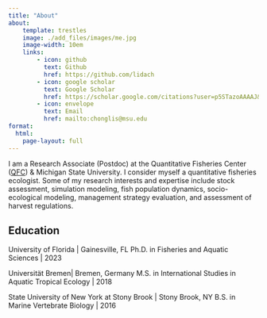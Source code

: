 ```yaml
---
title: "About"
about:
    template: trestles
    image: ./add_files/images/me.jpg
    image-width: 10em
    links:
        - icon: github
          text: Github
          href: https://github.com/lidach
        - icon: google scholar
          text: Google Scholar
          href: https://scholar.google.com/citations?user=p5STazoAAAAJ&hl=en&oi=ao
        - icon: envelope
          text: Email
          href: mailto:chonglis@msu.edu
format:
  html:
    page-layout: full
---
```


<div>

I am a Research Associate (Postdoc) at the Quantitative Fisheries Center ([QFC](https://www.canr.msu.edu/qfc/)) & Michigan State University. I consider myself a quantitative fisheries ecologist. Some of my research interests and expertise include stock assessment, simulation modeling, fish population dynamics, socio-ecological modeling, management strategy evaluation, and assessment of harvest regulations.

## Education

University of Florida \| Gainesville, FL Ph.D. in Fisheries and Aquatic Sciences \| 2023

Universität Bremen\| Bremen, Germany M.S. in International Studies in Aquatic Tropical Ecology \| 2018

State University of New York at Stony Brook \| Stony Brook, NY B.S. in Marine Vertebrate Biology \| 2016

</div>
